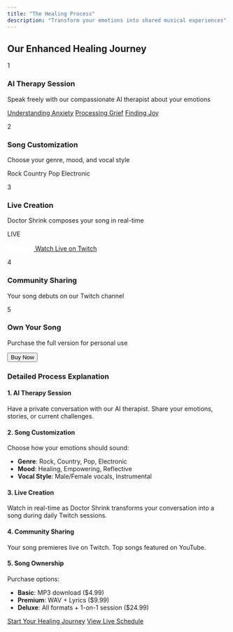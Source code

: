 ```yaml
---
title: "The Healing Process"
description: "Transform your emotions into shared musical experiences"
---
```



## Our Enhanced Healing Journey

::: {.process-vertical}
::: {.step}
::: {.step-header}
<span class="step-number">1</span>
<h3>AI Therapy Session</h3>
:::
::: {.step-content}
<p>Speak freely with our compassionate AI therapist about your emotions</p>
[Understanding Anxiety](/emotional-journeys/anxiety.qmd){.track-link}
[Processing Grief](/emotional-journeys/grief.qmd){.track-link}
[Finding Joy](/emotional-journeys/joy.qmd){.track-link}   
:::
:::




::: {.step}
::: {.step-header}
<span class="step-number">2</span>
<h3>Song Customization</h3>
:::
::: {.step-content}
<p>Choose your genre, mood, and vocal style</p>
<div class="genre-selector">
  <span class="genre-badge">Rock</span>
  <span class="genre-badge">Country</span>
  <span class="genre-badge">Pop</span>
  <span class="genre-badge">Electronic</span>
</div>
:::
:::

::: {.step}
::: {.step-header}
<span class="step-number">3</span>
<h3>Live Creation</h3>
:::
::: {.step-content}
<p>Doctor Shrink composes your song in real-time</p>
<div class="live-indicator">LIVE</div>
<div style="margin-top: 1rem;">
  <a href="https://www.twitch.tv/doctorshrinkt" class="cta-button twitch">
    <img src="images/twitch_wordmark_extruded_purple.png" alt="Twitch" style="filter: brightness(0) invert(1);">
    Watch Live on Twitch
  </a>
</div>
:::
:::

::: {.step}
::: {.step-header}
<span class="step-number">4</span>
<h3>Community Sharing</h3>
:::
::: {.step-content}
<p>Your song debuts on our Twitch channel</p>
<div class="platform-icons">
  <i class="fab fa-twitch"></i>
  <i class="fab fa-youtube"></i>
</div>
:::
:::

::: {.step}
::: {.step-header}
<span class="step-number">5</span>
<h3>Own Your Song</h3>
:::
::: {.step-content}
<p>Purchase the full version for personal use</p>
<button class="btn btn-sm btn-success">Buy Now</button>
:::
:::
:::

### Detailed Process Explanation

::: {.row .g-4 .mt-5}
::: {.col-md-4}
::: {.process-card}
#### 1. AI Therapy Session
Have a private conversation with our AI therapist. Share your emotions, stories, or current challenges.
:::
:::

::: {.col-md-4}
::: {.process-card}
#### 2. Song Customization
Choose how your emotions should sound:

- **Genre**: Rock, Country, Pop, Electronic
- **Mood**: Healing, Empowering, Reflective
- **Vocal Style**: Male/Female vocals, Instrumental
:::
:::

::: {.col-md-4}
::: {.process-card}
#### 3. Live Creation
Watch in real-time as Doctor Shrink transforms your conversation into a song during daily Twitch sessions.
:::
:::
:::

::: {.row .g-4 .mt-4}
::: {.col-md-6}
::: {.process-card}
#### 4. Community Sharing
Your song premieres live on Twitch. Top songs featured on YouTube.
:::
:::

::: {.col-md-6}
::: {.process-card}
#### 5. Song Ownership
Purchase options:

- **Basic**: MP3 download ($4.99)
- **Premium**: WAV + Lyrics ($9.99)
- **Deluxe**: All formats + 1-on-1 session ($24.99)
:::
:::
:::

::: {.text-center .mt-5}
[Start Your Healing Journey](/start-session.qmd){.btn .btn-primary .btn-lg}
[View Live Schedule](/events.qmd){.btn .btn-outline-primary .btn-lg .ms-3}
:::